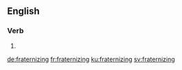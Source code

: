 ==English==

===Verb===
{{head|en|present participle}}

# {{present participle of|fraternize|lang=en}}

[[de:fraternizing]]
[[fr:fraternizing]]
[[ku:fraternizing]]
[[sv:fraternizing]]